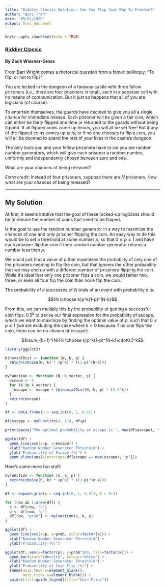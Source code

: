 ```yaml
---
title: "Riddler Classic Solution: Can You Flip Your Way To Freedom?"
author: "Quoc Tran"
date: "05/01/2020"
output: html_document
---
```


```r
knitr::opts_chunk$set(echo = TRUE)
```

### [Riddler Classic](https://fivethirtyeight.com/features/can-you-flip-your-way-to-freedom/)

#### By Zach Wissner-Gross

From Bart Wright comes a rhetorical question from a famed soliloquy, “To flip, or not to flip?”:

You are locked in the dungeon of a faraway castle with three fellow prisoners (i.e., there are four prisoners in total), each in a separate cell with no means of communication. But it just so happens that all of you are logicians (of course).

To entertain themselves, the guards have decided to give you all a single chance for immediate release. Each prisoner will be given a fair coin, which can either be fairly flipped one time or returned to the guards without being flipped. If all flipped coins come up heads, you will all be set free! But if any of the flipped coins comes up tails, or if no one chooses to flip a coin, you will all be doomed to spend the rest of your lives in the castle’s dungeon.

The only tools you and your fellow prisoners have to aid you are random number generators, which will give each prisoner a random number, uniformly and independently chosen between zero and one.

What are your chances of being released?

*Extra credit*: Instead of four prisoners, suppose there are *N* prisoners. Now what are your chances of being released?

***

## My Solution

At first, it seems intutive that the goal of these locked-up logicians should be to reduce the number of coins that need to be flipped. 

Is the goal to use the random number generator in a way to maximize the chances of one and only prisoner flipping the coin. An easy way to do this would be to set a threshold at some number $p$, so that $0\leq p \leq 1$ and have each prisoner flip the coin if their random number generator returns a number less than $p$.

We could just find a value of $p$ that maximizes the probabilty of only one of the prisoners needing to flip the coin, but that ignores the other probability that we may end up with a different number of prisoners flipping the coin. While it's ideal that only one prisoner flips a coin, we would rather two, three, or even all four flip the coin than none flip the coin.

The probability of $k$ successes of $N$ trials of an event with probability $p$ is:

$${N \choose k}p^k(1-p)^{N-k}$$

From this, we can multiply this by the probability of getting $k$ successful coin flips: $0.5^k$ to derive our final expression for the probability of escape, which we want to maximize by finding the optimal value of $p$, such that $0 \leq p \leq 1$ (we are excluding the case where $k=0$ because if no one flips the coin, there can be no chance of escape):

$$\sum_{k=1}^{N}{N \choose k}p^k(1-p)^{N-k}\cdot0.5^k$$


```r
library(ggplot2)
```

```r
binomialDist <- function (N, k, p) {
  return(choose(N, k) * (p^k) * ((1-p)^(N-k)))
}

myFunction <- function (N, k_vector, p) {
  escape <- 0
  for (k in k_vector) {
    escape <- escape + (binomialDist(N, k, p) * (0.5^k))
  }
  return(escape)
}

df <- data.frame(p = seq.int(0, 1, 0.01))

df$escape <- myFunction(4, 1:4, df$p)

print(paste("The optimal probability of escape is ", max(df$escape), " when the random number generator threshold is set to ", df[df$escape == max(df$escape), "p"], sep = ""))

ggplot(df) +
  geom_line(aes(x=p, y=escape)) +
  xlab("Random Number Generator Threshold") +
  ylab("Probability of Escape (%)") +
  geom_vline(aes(xintercept=df[escape == max(escape), "p"]))
```

Here's some more fun stuff:

```r
myFunction <- function (n, k, p) {
  return(choose(n, k) * (p^k) * ((1-p)^(n-k)))
}

df <- expand.grid(p = seq.int(0, 1, 0.01), k = 0:4)

for (row in 1:nrow(df)) {
  k <- df[row, "k"]
  p <- df[row, "p"]
  df[row, "prob"] <- myFunction(4, k, p)
}

ggplot(df) +
  geom_line(aes(x=p, y=prob, color=factor(k))) +
  xlab("Random Number Generator Threshold") +
  ylab("Probability (%)")
```

```r
ggplot(df, aes(x=factor(p), y=prob*100, fill=factor(k))) + 
  geom_bar(stat="identity", colour="white") +
  xlab("Random Number Generator Threshold") +
  ylab("Probability of Coin Flip (%)") +
  theme(axis.text.x=element_blank(),
        axis.ticks.x=element_blank()) + 
  guides(fill=guide_legend(title="Coin Flips"))
```


